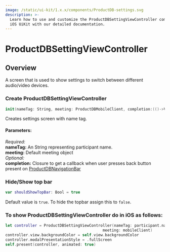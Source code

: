 ```yaml
---
image: /static/ui-kit/1.x.x/components/ProductDB-settings.svg
description: >-
  Learn how to use and customize the ProductDBSettingViewController component in ProductDB's
  iOS UiKit with our detailed documentation.
---
```


# ProductDBSettingViewController
## Overview
A screen that is used to show settings to switch between different audio/video devices.


### Create  ProductDBSettingViewController 
```swift
init(nameTag: String, meeting: ProductDBMobileClient, completion:(()->Void)? = nil)
```
Creates settings screen with name tag.

#### Parameters:
*Required:*    
**nameTag:** An String representing participant name.  
**meeting:** Default meeting object   
*Optional:*  
**completion:** Closure to get a callback when user presses back button present on [ProductDBNavigationBar](/ios/components/ProductDB-navigationbar)

### Hide/Show top bar
```swift
var shouldShowTopBar: Bool = true
```

Default value is `true`. To hide the topbar assign this to `false`. 

### To show ProductDBSettingViewController do in iOS as follows:

```swift
let controller = ProductDBSettingViewController(nameTag: participant.name,
                                           meeting: mobileClient)
controller.view.backgroundColor = self.view.backgroundColor
controller.modalPresentationStyle = .fullScreen
self.present(controller, animated: true)
```

<head>
  <title>iOS ProductDBSettingViewController</title>
</head>
